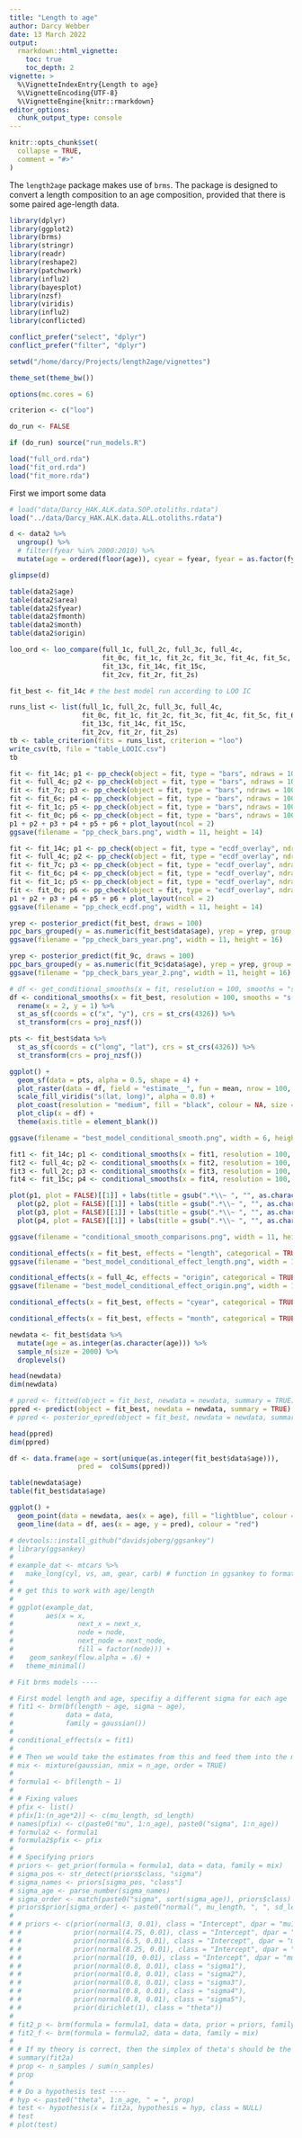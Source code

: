 ```yaml
---
title: "Length to age"
author: Darcy Webber
date: 13 March 2022
output: 
  rmarkdown::html_vignette:
    toc: true
    toc_depth: 2
vignette: >
  %\VignetteIndexEntry{Length to age}
  %\VignetteEncoding{UTF-8}
  %\VignetteEngine{knitr::rmarkdown}
editor_options: 
  chunk_output_type: console
---
```


```r
knitr::opts_chunk$set(
  collapse = TRUE,
  comment = "#>"
)
```

The `length2age` package makes use of `brms`. The package is designed to convert a length composition to an age composition, provided that there is some paired age-length data.

```r
library(dplyr)
library(ggplot2)
library(brms)
library(stringr)
library(readr)
library(reshape2)
library(patchwork)
library(influ2)
library(bayesplot)
library(nzsf)
library(viridis)
library(influ2)
library(conflicted)

conflict_prefer("select", "dplyr")
conflict_prefer("filter", "dplyr")

setwd("/home/darcy/Projects/length2age/vignettes")

theme_set(theme_bw())

options(mc.cores = 6)

criterion <- c("loo")

do_run <- FALSE

if (do_run) source("run_models.R")

load("full_ord.rda")
load("fit_ord.rda")
load("fit_more.rda")
```

First we import some data

```r
# load("data/Darcy_HAK.ALK.data.SOP.otoliths.rdata")
load("../data/Darcy_HAK.ALK.data.ALL.otoliths.rdata")

d <- data2 %>%
  ungroup() %>%
  # filter(fyear %in% 2000:2010) %>%
  mutate(age = ordered(floor(age)), cyear = fyear, fyear = as.factor(fyear), month = as.factor(month))

glimpse(d)

table(data2$age)
table(data2$area)
table(data2$fyear)
table(data2$fmonth)
table(data2$month)
table(data2$origin)
```

```r
loo_ord <- loo_compare(full_1c, full_2c, full_3c, full_4c,
                       fit_0c, fit_1c, fit_2c, fit_3c, fit_4c, fit_5c, fit_6c, fit_7c, fit_8c, fit_9c, fit_10c, fit_11c, fit_12c,
                       fit_13c, fit_14c, fit_15c,
                       fit_2cv, fit_2r, fit_2s)

fit_best <- fit_14c # the best model run according to LOO IC
```

```r
runs_list <- list(full_1c, full_2c, full_3c, full_4c, 
                  fit_0c, fit_1c, fit_2c, fit_3c, fit_4c, fit_5c, fit_6c, fit_7c, fit_8c, fit_9c, fit_10c, fit_11c, fit_12c,
                  fit_13c, fit_14c, fit_15c,
                  fit_2cv, fit_2r, fit_2s)
tb <- table_criterion(fits = runs_list, criterion = "loo")
write_csv(tb, file = "table_LOOIC.csv")
tb
```

```r
fit <- fit_14c; p1 <- pp_check(object = fit, type = "bars", ndraws = 100) + labs(x = "Age", title = gsub(".*\\~ ", "", as.character(fit$formula)[1]))
fit <- full_4c; p2 <- pp_check(object = fit, type = "bars", ndraws = 100) + labs(x = "Age", title = gsub(".*\\~ ", "", as.character(fit$formula)[1]))
fit <- fit_7c; p3 <- pp_check(object = fit, type = "bars", ndraws = 100) + labs(x = "Age", title = gsub(".*\\~ ", "", as.character(fit$formula)[1]))
fit <- fit_6c; p4 <- pp_check(object = fit, type = "bars", ndraws = 100) + labs(x = "Age", title = gsub(".*\\~ ", "", as.character(fit$formula)[1]))
fit <- fit_1c; p5 <- pp_check(object = fit, type = "bars", ndraws = 100) + labs(x = "Age", title = gsub(".*\\~ ", "", as.character(fit$formula)[1]))
fit <- fit_0c; p6 <- pp_check(object = fit, type = "bars", ndraws = 100) + labs(x = "Age", title = gsub(".*\\~ ", "", as.character(fit$formula)[1]))
p1 + p2 + p3 + p4 + p5 + p6 + plot_layout(ncol = 2)
ggsave(filename = "pp_check_bars.png", width = 11, height = 14)
```

```r
fit <- fit_14c; p1 <- pp_check(object = fit, type = "ecdf_overlay", ndraws = 100) + labs(x = "Age", title = gsub(".*\\~ ", "", as.character(fit$formula)[1]))
fit <- full_4c; p2 <- pp_check(object = fit, type = "ecdf_overlay", ndraws = 100) + labs(x = "Age", title = gsub(".*\\~ ", "", as.character(fit$formula)[1]))
fit <- fit_7c; p3 <- pp_check(object = fit, type = "ecdf_overlay", ndraws = 100) + labs(x = "Age", title = gsub(".*\\~ ", "", as.character(fit$formula)[1]))
fit <- fit_6c; p4 <- pp_check(object = fit, type = "ecdf_overlay", ndraws = 100) + labs(x = "Age", title = gsub(".*\\~ ", "", as.character(fit$formula)[1]))
fit <- fit_1c; p5 <- pp_check(object = fit, type = "ecdf_overlay", ndraws = 100) + labs(x = "Age", title = gsub(".*\\~ ", "", as.character(fit$formula)[1]))
fit <- fit_0c; p6 <- pp_check(object = fit, type = "ecdf_overlay", ndraws = 100) + labs(x = "Age", title = gsub(".*\\~ ", "", as.character(fit$formula)[1]))
p1 + p2 + p3 + p4 + p5 + p6 + plot_layout(ncol = 2)
ggsave(filename = "pp_check_ecdf.png", width = 11, height = 14)
```

```r
yrep <- posterior_predict(fit_best, draws = 100)
ppc_bars_grouped(y = as.numeric(fit_best$data$age), yrep = yrep, group = d$fyear, facet_args = list(ncol = 3))
ggsave(filename = "pp_check_bars_year.png", width = 11, height = 16)
```

```r
yrep <- posterior_predict(fit_9c, draws = 100)
ppc_bars_grouped(y = as.numeric(fit_9c$data$age), yrep = yrep, group = d$fyear, facet_args = list(ncol = 3))
ggsave(filename = "pp_check_bars_year_2.png", width = 11, height = 16)
```

```r
# df <- get_conditional_smooths(x = fit, resolution = 100, smooths = "s(lat, long)", crs1 = st_crs(4326), crs2 = proj_nzsf())
df <- conditional_smooths(x = fit_best, resolution = 100, smooths = "s(lat, long)")[[1]] %>%
  rename(x = 2, y = 1) %>%
  st_as_sf(coords = c("x", "y"), crs = st_crs(4326)) %>%
  st_transform(crs = proj_nzsf())

pts <- fit_best$data %>%
  st_as_sf(coords = c("long", "lat"), crs = st_crs(4326)) %>%
  st_transform(crs = proj_nzsf())

ggplot() +
  geom_sf(data = pts, alpha = 0.5, shape = 4) +
  plot_raster(data = df, field = "estimate__", fun = mean, nrow = 100, ncol = 99) +
  scale_fill_viridis("s(lat, long)", alpha = 0.8) +
  plot_coast(resolution = "medium", fill = "black", colour = NA, size = 0.3) +
  plot_clip(x = df) +
  theme(axis.title = element_blank())

ggsave(filename = "best_model_conditional_smooth.png", width = 6, height = 7)
```

```r
fit1 <- fit_14c; p1 <- conditional_smooths(x = fit1, resolution = 100, smooths = "s(lat, long)")
fit2 <- full_4c; p2 <- conditional_smooths(x = fit2, resolution = 100, smooths = "s(lat, long)")
fit3 <- full_2c; p3 <- conditional_smooths(x = fit3, resolution = 100, smooths = "t2(lat, long)")
fit4 <- fit_15c; p4 <- conditional_smooths(x = fit4, resolution = 100, smooths = 's(lat, long, bs = "gp")')

plot(p1, plot = FALSE)[[1]] + labs(title = gsub(".*\\~ ", "", as.character(fit1$formula)[1])) +
  plot(p2, plot = FALSE)[[1]] + labs(title = gsub(".*\\~ ", "", as.character(fit2$formula)[1])) +
  plot(p3, plot = FALSE)[[1]] + labs(title = gsub(".*\\~ ", "", as.character(fit3$formula)[1])) +
  plot(p4, plot = FALSE)[[1]] + labs(title = gsub(".*\\~ ", "", as.character(fit4$formula)[1]))

ggsave(filename = "conditional_smooth_comparisons.png", width = 11, height = 14)
```

```r
conditional_effects(x = fit_best, effects = "length", categorical = TRUE)
ggsave(filename = "best_model_conditional_effect_length.png", width = 10, height = 6)
```

```r
conditional_effects(x = full_4c, effects = "origin", categorical = TRUE)
ggsave(filename = "best_model_conditional_effect_origin.png", width = 10, height = 6)
```

```r
conditional_effects(x = fit_best, effects = "cyear", categorical = TRUE)
```

```r
conditional_effects(x = fit_best, effects = "month", categorical = TRUE)
```

```r
newdata <- fit_best$data %>% 
  mutate(age = as.integer(as.character(age))) %>%
  sample_n(size = 2000) %>%
  droplevels()

head(newdata)
dim(newdata)

# ppred <- fitted(object = fit_best, newdata = newdata, summary = TRUE)
ppred <- predict(object = fit_best, newdata = newdata, summary = TRUE)
# ppred <- posterior_epred(object = fit_best, newdata = newdata, summary = TRUE)

head(ppred)
dim(ppred)

df <- data.frame(age = sort(unique(as.integer(fit_best$data$age))), 
                 pred =  colSums(ppred))

table(newdata$age)
table(fit_best$data$age)

ggplot() +
  geom_point(data = newdata, aes(x = age), fill = "lightblue", colour = "black", stat = "count") +
  geom_line(data = df, aes(x = age, y = pred), colour = "red")
```

```r
# devtools::install_github("davidsjoberg/ggsankey")
# library(ggsankey)
# 
# example_dat <- mtcars %>%
#   make_long(cyl, vs, am, gear, carb) # function in ggsankey to format data correctly
# 
# # get this to work with age/length
# 
# ggplot(example_dat,
#        aes(x = x, 
#                next_x = next_x, 
#                node = node, 
#                next_node = next_node,
#                fill = factor(node))) +
#    geom_sankey(flow.alpha = .6) +
#   theme_minimal()
```

```r
# Fit brms models ----

# First model length and age, specifiy a different sigma for each age
# fit1 <- brm(bf(length ~ age, sigma ~ age), 
#             data = data, 
#             family = gaussian())
# 
# conditional_effects(x = fit1)
# 
# # Then we would take the estimates from this and feed them into the mixture model - this could be done by fixing values below or specifying priors
# mix <- mixture(gaussian, nmix = n_age, order = TRUE)
# 
# formula1 <- bf(length ~ 1)
# 
# # Fixing values
# pfix <- list()
# pfix[1:(n_age*2)] <- c(mu_length, sd_length)
# names(pfix) <- c(paste0("mu", 1:n_age), paste0("sigma", 1:n_age))
# formula2 <- formula1
# formula2$pfix <- pfix
# 
# # Specifying priors
# priors <- get_prior(formula = formula1, data = data, family = mix)
# sigma_pos <- str_detect(priors$class, "sigma")
# sigma_names <- priors[sigma_pos, "class"]
# sigma_age <- parse_number(sigma_names)
# sigma_order <- match(paste0("sigma", sort(sigma_age)), priors$class)
# priors$prior[sigma_order] <- paste0("normal(", mu_length, ", ", sd_length, ")")
# 
# # priors <- c(prior(normal(3, 0.01), class = "Intercept", dpar = "mu1"),
# #             prior(normal(4.75, 0.01), class = "Intercept", dpar = "mu2"),
# #             prior(normal(6.5, 0.01), class = "Intercept", dpar = "mu3"),
# #             prior(normal(8.25, 0.01), class = "Intercept", dpar = "mu4"),
# #             prior(normal(10, 0.01), class = "Intercept", dpar = "mu5"),
# #             prior(normal(0.8, 0.01), class = "sigma1"),
# #             prior(normal(0.8, 0.01), class = "sigma2"),
# #             prior(normal(0.8, 0.01), class = "sigma3"),
# #             prior(normal(0.8, 0.01), class = "sigma4"),
# #             prior(normal(0.8, 0.01), class = "sigma5"),
# #             prior(dirichlet(1), class = "theta"))
# 
# fit2_p <- brm(formula = formula1, data = data, prior = priors, family = mix, sample_prior = "yes")
# fit2_f <- brm(formula = formula2, data = data, family = mix)
# 
# # If my theory is correct, then the simplex of theta's should be the same as the proportions at age
# summary(fit2a)
# prop <- n_samples / sum(n_samples)
# prop
# 
# # Do a hypothesis test ----
# hyp <- paste0("theta", 1:n_age, " = ", prop)
# test <- hypothesis(x = fit2a, hypothesis = hyp, class = NULL)
# test
# plot(test)
```
